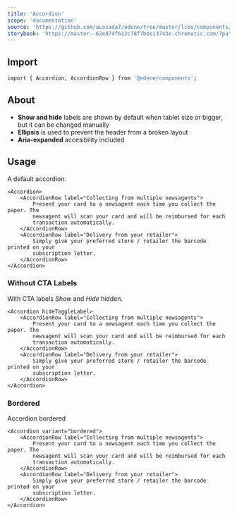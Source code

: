 ```yaml
---
title: 'Accordion'
scope: 'documentation'
source: 'https://github.com/aLosada7/edene/tree/master/libs/components/src/Accordion'
storybook: 'https://master--62ed74f612c78f7bbe13743e.chromatic.com/?path=/docs/components-accordion--playground'
---
```


## Import

```bash
import { Accordion, AccordionRow } from '@edene/components';
```

## About

-   **Show and hide** labels are shown by default when tablet size or bigger, but it can be changed manually
-   **Ellipsis** is used to prevent the header from a broken layout
-   **Aria-expanded** accesibility included

## Usage

A default accordion.

```tsx
<Accordion>
    <AccordionRow label="Collecting from multiple newsagents">
        Present your card to a newsagent each time you collect the paper. The
        newsagent will scan your card and will be reimbursed for each
        transaction automatically.
    </AccordionRow>
    <AccordionRow label="Delivery from your retailer">
        Simply give your preferred store / retailer the barcode printed on your
        subscription letter.
    </AccordionRow>
</Accordion>
```

### Without CTA Labels

With CTA labels _Show_ and _Hide_ hidden.

```tsx
<Accordion hideToggleLabel>
    <AccordionRow label="Collecting from multiple newsagents">
        Present your card to a newsagent each time you collect the paper. The
        newsagent will scan your card and will be reimbursed for each
        transaction automatically.
    </AccordionRow>
    <AccordionRow label="Delivery from your retailer">
        Simply give your preferred store / retailer the barcode printed on your
        subscription letter.
    </AccordionRow>
</Accordion>
```

### Bordered

Accordion bordered

```tsx
<Accordion variant="bordered">
    <AccordionRow label="Collecting from multiple newsagents">
        Present your card to a newsagent each time you collect the paper. The
        newsagent will scan your card and will be reimbursed for each
        transaction automatically.
    </AccordionRow>
    <AccordionRow label="Delivery from your retailer">
        Simply give your preferred store / retailer the barcode printed on your
        subscription letter.
    </AccordionRow>
</Accordion>
```
